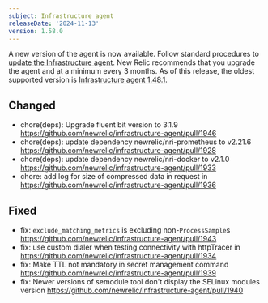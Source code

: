 ```yaml
---
subject: Infrastructure agent
releaseDate: '2024-11-13'
version: 1.58.0
---
```


A new version of the agent is now available. Follow standard procedures to [update the Infrastructure agent](https://docs.newrelic.com/docs/infrastructure/install-configure-manage-infrastructure/update-or-uninstall/update-infrastructure-agent).
New Relic recommends that you upgrade the agent and at a minimum every 3 months. As of this release, the oldest supported version is [Infrastructure agent 1.48.1](https://docs.newrelic.com/docs/release-notes/infrastructure-release-notes/infrastructure-agent-release-notes/new-relic-infrastructure-agent-1481/).

##  Changed

* chore(deps): Upgrade fluent bit version to 3.1.9  https://github.com/newrelic/infrastructure-agent/pull/1946
* chore(deps): update dependency newrelic/nri-prometheus to v2.21.6  https://github.com/newrelic/infrastructure-agent/pull/1928
* chore(deps): update dependency newrelic/nri-docker to v2.1.0  https://github.com/newrelic/infrastructure-agent/pull/1933
* chore: add log for size of compressed data in request in https://github.com/newrelic/infrastructure-agent/pull/1936

## Fixed

* fix: `exclude_matching_metrics` is excluding non-`ProcessSample`s  https://github.com/newrelic/infrastructure-agent/pull/1943
* fix: use custom dialer when testing connectivity with httpTracer in https://github.com/newrelic/infrastructure-agent/pull/1934
* fix: Make TTL not mandatory in secret management command https://github.com/newrelic/infrastructure-agent/pull/1939
* fix: Newer versions of semodule tool don't display the SELinux modules version https://github.com/newrelic/infrastructure-agent/pull/1940
